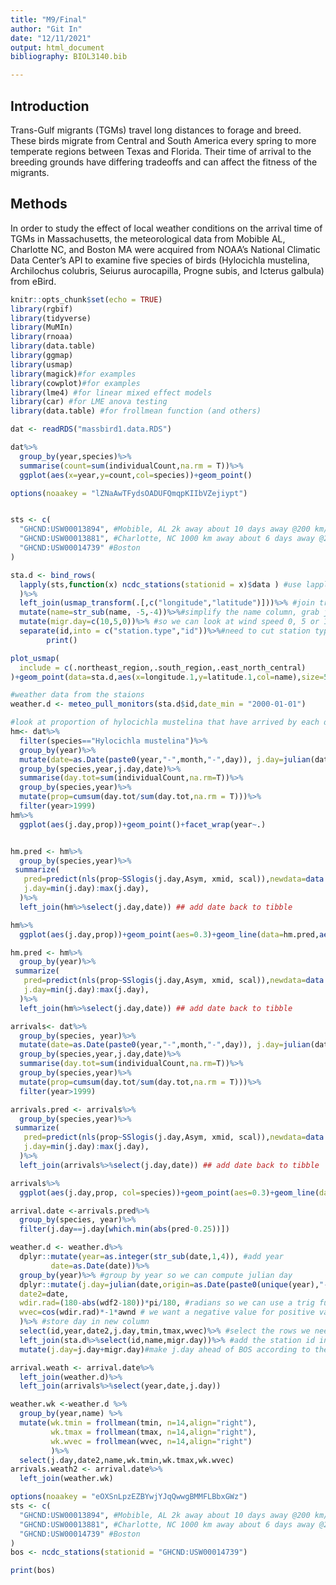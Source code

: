 ```yaml
---
title: "M9/Final"
author: "Git In"
date: "12/11/2021"
output: html_document
bibliography: BIOL3140.bib

---
```

## Introduction
Trans-Gulf migrants (TGMs) travel long distances to forage and breed. These birds migrate from Central and South America every spring to more temperate regions between Texas and Florida. Their time of arrival to the breeding grounds have differing tradeoffs and can affect the fitness of the migrants. 

## Methods
In order to study the effect of local weather conditions on the arrival time of TGMs in Massachusetts, the meteorological data from Mobible AL, Charlotte NC, and Boston MA were acquired from NOAA’s National Climatic Data Center’s API to examine five species of birds (Hylocichla mustelina, Archilochus colubris, Seiurus aurocapilla, Progne subis, and Icterus galbula) from eBird.


```r
knitr::opts_chunk$set(echo = TRUE)
library(rgbif)
library(tidyverse)
library(MuMIn)
library(rnoaa)
library(data.table)
library(ggmap)
library(usmap)
library(magick)#for examples
library(cowplot)#for examples
library(lme4) #for linear mixed effect models
library(car) #for LME anova testing
library(data.table) #for frollmean function (and others)
```

```r

dat <- readRDS("massbird1.data.RDS")
```

```r
dat%>%
  group_by(year,species)%>%
  summarise(count=sum(individualCount,na.rm = T))%>%
  ggplot(aes(x=year,y=count,col=species))+geom_point()

```

```r
options(noaakey = "lZNaAwTFydsOADUFQmqpKIIbVZejiypt")


sts <- c(
  "GHCND:USW00013894", #Mobible, AL 2k away about 10 days away @200 km/day
  "GHCND:USW00013881", #Charlotte, NC 1000 km away about 6 days away @200 km/day
  "GHCND:USW00014739" #Boston
)

sta.d <- bind_rows(
  lapply(sts,function(x) ncdc_stations(stationid = x)$data ) #use lapply to run through stations
  )%>%
  left_join(usmap_transform(.[,c("longitude","latitude")]))%>% #join transformation of lat/long for projection with usmap
  mutate(name=str_sub(name, -5,-4))%>%#simplify the name column, grab just the state
  mutate(migr.day=c(10,5,0))%>% #so we can look at wind speed 0, 5 or 10 days before arrive in boston
  separate(id,into = c("station.type","id"))%>%#need to cut station type out from station id number
        print()

plot_usmap(
  include = c(.northeast_region,.south_region,.east_north_central)
)+geom_point(data=sta.d,aes(x=longitude.1,y=latitude.1,col=name),size=5)+geom_label(data=sta.d,aes(x=longitude.1,y=latitude.1,col=name,label=name),size=5,nudge_x = 1e6*0.25)+theme(legend.position = "none")

#weather data from the staions
weather.d <- meteo_pull_monitors(sta.d$id,date_min = "2000-01-01")

#look at proportion of hylocichla mustelina that have arrived by each day and plot for each year
hm<- dat%>%
  filter(species=="Hylocichla mustelina")%>%
  group_by(year)%>%
  mutate(date=as.Date(paste0(year,"-",month,"-",day)), j.day=julian(date,origin=as.Date(paste0(unique(year),"-01-01"))))%>%
  group_by(species,year,j.day,date)%>%
  summarise(day.tot=sum(individualCount,na.rm=T))%>%
  group_by(species,year)%>%
  mutate(prop=cumsum(day.tot/sum(day.tot,na.rm = T)))%>%
  filter(year>1999)
hm%>%
  ggplot(aes(j.day,prop))+geom_point()+facet_wrap(year~.)


hm.pred <- hm%>%
  group_by(species,year)%>%
 summarize(
   pred=predict(nls(prop~SSlogis(j.day,Asym, xmid, scal)),newdata=data.frame(j.day=min(j.day):max(j.day))),#predict the logistic curve for each species
   j.day=min(j.day):max(j.day),
  )%>%
  left_join(hm%>%select(j.day,date)) ## add date back to tibble

hm%>%
  ggplot(aes(j.day,prop))+geom_point(aes=0.3)+geom_line(data=hm.pred,aes(x=j.day,y=pred),col="blue",size=2)+facet_wrap(year~.)

hm.pred <- hm%>%
  group_by(year)%>%
 summarize(
   pred=predict(nls(prop~SSlogis(j.day,Asym, xmid, scal)),newdata=data.frame(j.day=min(j.day):max(j.day))),#predict the logistic curve for each species
   j.day=min(j.day):max(j.day),
  )%>%
  left_join(hm%>%select(j.day,date)) ## add date back to tibble
```

```r

arrivals<- dat%>%
  group_by(species, year)%>%
  mutate(date=as.Date(paste0(year,"-",month,"-",day)), j.day=julian(date,origin=as.Date(paste0(unique(year),"-01-01"))))%>%
  group_by(species,year,j.day,date)%>%
  summarise(day.tot=sum(individualCount,na.rm=T))%>%
  group_by(species,year)%>%
  mutate(prop=cumsum(day.tot/sum(day.tot,na.rm = T)))%>%
  filter(year>1999)

arrivals.pred <- arrivals%>%
  group_by(species,year)%>%
 summarize(
   pred=predict(nls(prop~SSlogis(j.day,Asym, xmid, scal)),newdata=data.frame(j.day=min(j.day):max(j.day))),#predict the logistic curve for each species
   j.day=min(j.day):max(j.day),
  )%>%
  left_join(arrivals%>%select(j.day,date)) ## add date back to tibble

arrivals%>%
  ggplot(aes(j.day,prop, col=species))+geom_point(aes=0.3)+geom_line(data=arrivals.pred,aes(x=j.day,y=pred),size=2)+facet_wrap(year~.)

```

```r

arrival.date <-arrivals.pred%>%
  group_by(species, year)%>%
  filter(j.day==j.day[which.min(abs(pred-0.25))])

weather.d <- weather.d%>%
  dplyr::mutate(year=as.integer(str_sub(date,1,4)), #add year
         date=as.Date(date))%>%
  group_by(year)%>% #group by year so we can compute julian day
  dplyr::mutate(j.day=julian(date,origin=as.Date(paste0(unique(year),"-01-01"))), #add julian day
  date2=date,
  wdir.rad=(180-abs(wdf2-180))*pi/180, #radians so we can use a trig function to compute wind vector, scale degrees first to 180 scale to 2x pi and subtract from 180 (wind comes out of a direction)
  wvec=cos(wdir.rad)*-1*awnd # we want a negative value for positive value for 2x pi
  )%>% #store day in new column
  select(id,year,date2,j.day,tmin,tmax,wvec)%>% #select the rows we need
  left_join(sta.d%>%select(id,name,migr.day))%>% #add the station id info (ie. name)
  mutate(j.day=j.day+migr.day)#make j.day ahead of BOS according to the migration days away so we can join weather along path

arrival.weath <- arrival.date%>%
  left_join(weather.d)%>%
  left_join(arrivals%>%select(year,date,j.day))

weather.wk <-weather.d %>% 
  group_by(year,name) %>% 
  mutate(wk.tmin = frollmean(tmin, n=14,align="right"),
         wk.tmax = frollmean(tmax, n=14,align="right"),
         wk.wvec = frollmean(wvec, n=14,align="right")
         )%>%
  select(j.day,date2,name,wk.tmin,wk.tmax,wk.wvec)
arrivals.weath2 <- arrival.date%>%
  left_join(weather.wk)
```

```r
options(noaakey = "eOXSnLpzEZBYwjYJqQwwgBMMFLBbxGWz")
sts <- c(
  "GHCND:USW00013894", #Mobible, AL 2k away about 10 days away @200 km/day
  "GHCND:USW00013881", #Charlotte, NC 1000 km away about 6 days away @200 km/day
  "GHCND:USW00014739" #Boston
)
bos <- ncdc_stations(stationid = "GHCND:USW00014739")

print(bos)
```

